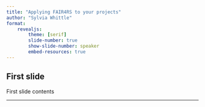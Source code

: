 ```yaml
---
title: "Applying FAIR4RS to your projects"
author: "Sylvia Whittle"
format:
    revealjs:
        theme: [serif]
        slide-number: true
        show-slide-number: speaker
        embed-resources: true
---
```


## First slide

First slide contents

---